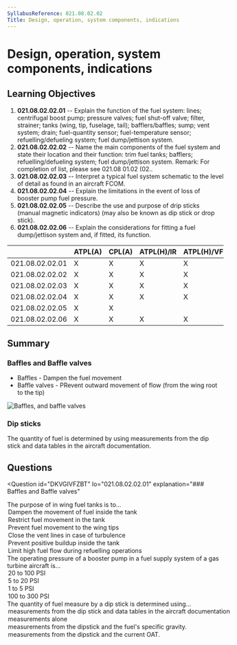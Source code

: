 ```yaml
---
SyllabusReference: 021.08.02.02
Title: Design, operation, system components, indications
---
```


# Design, operation, system components, indications

## Learning Objectives

1. **021.08.02.02.01** -- Explain the function of the fuel system: lines;
   centrifugal boost pump; pressure valves; fuel shut-off valve; filter,
   strainer; tanks (wing, tip, fuselage, tail); bafflers/baffles; sump; vent
   system; drain; fuel-quantity sensor; fuel-temperature sensor;
   refuelling/defueling system; fuel dump/jettison system.
2. **021.08.02.02.02** -- Name the main components of the fuel system and state
   their location and their function: trim fuel tanks; bafflers;
   refuelling/defueling system; fuel dump/jettison system. Remark: For
   completion of list, please see 021.08 01.02 (02..
3. **021.08.02.02.03** -- Interpret a typical fuel system schematic to the level
   of detail as found in an aircraft FCOM.
4. **021.08.02.02.04** -- Explain the limitations in the event of loss of
   booster pump fuel pressure.
5. **021.08.02.02.05** -- Describe the use and purpose of drip sticks (manual
   magnetic indicators) (may also be known as dip stick or drop stick).
6. **021.08.02.02.06** -- Explain the considerations for fitting a fuel
   dump/jettison system and, if fitted, its function.

|                 | ATPL(A) | CPL(A) | ATPL(H)/IR | ATPL(H)/VFR | CPL(H) | IR  | CBIR(A) |
| --------------- | ------- | ------ | ---------- | ----------- | ------ | --- | ------- |
| 021.08.02.02.01 | X       | X      | X          | X           | X      |     |         |
| 021.08.02.02.02 | X       | X      | X          | X           | X      |     |         |
| 021.08.02.02.03 | X       | X      | X          | X           | X      |     |         |
| 021.08.02.02.04 | X       | X      | X          | X           | X      |     |         |
| 021.08.02.02.05 | X       | X      |            |             |        |     |         |
| 021.08.02.02.06 | X       | X      | X          | X           | X      |     |         |

## Summary

### Baffles and Baffle valves

- Baffles - Dampen the fuel movement
- Baffle valves - PRevent outward movement of flow (from the wing root to the
  tip)

<img src="images/021.08.02.02-01.png" alt="Baffles, and baffle valves" />

<Source
  href="https://www.faa.gov/regulations_policies/handbooks_manuals/aviation/"
  alt="FAA H-8083-31"
/>

### Dip sticks

The quantity of fuel is determined by using measurements from the dip stick and
data tables in the aircraft documentation.

## Questions

<Question
  id="DKVGIVFZBT"
  lo="021.08.02.02.01"
  explanation="### Baffles and Baffle valves"
>
  <Text variant="oneCorrect">
    The purpose of <Subject /> in wing fuel tanks is to...
  </Text>
  <Option subject={[["baffles"]]}>
    Dampen the movement of fuel inside the tank
  </Option>
  <Option
    subject={[["baffles"]]}
    why="restrict as in 'make harder', not as in 'make impossible'."
  >
    Restrict fuel movement in the tank
  </Option>
  <Option subject={[["baffle valves"], ["baffle check valves"]]}>
    Prevent fuel movement to the wing tips
  </Option>
  <Option>Close the vent lines in case of turbulence</Option>
  <Option>Prevent positive buildup inside the tank</Option>
  <Option>Limit high fuel flow during refuelling operations</Option>
</Question>

<Question id="8687IQRFBO" lo="021.08.02.02.01">
  <Text variant="oneCorrect">
    The operating pressure of a booster pump in a fuel supply system of a gas
    turbine aircraft is...
  </Text>
  <Option alwaysCorrect>20 to 100 PSI</Option>
  <Option>5 to 20 PSI</Option>
  <Option>1 to 5 PSI</Option>
  <Option>100 to 300 PSI</Option>
</Question>

<Question id="CC915FWXQO" lo="021.08.02.02.05" explanation="#dip-sticks">
  <Text variant="oneCorrect">
    The quantity of fuel measure by a dip stick is determined using...
  </Text>
  <Option alwaysCorrect>
    measurements from the dip stick and data tables in the aircraft
    documentation
  </Option>
  <Option why="although this is commonly done in small aircraft, it's too unreliable for large aircraft with significant temperature operational ranges">
    measurements alone
  </Option>
  <Option>
    measurements from the dipstick and the fuel's specific gravity.
  </Option>
  <Option>measurements from the dipstick and the current OAT.</Option>
</Question>
